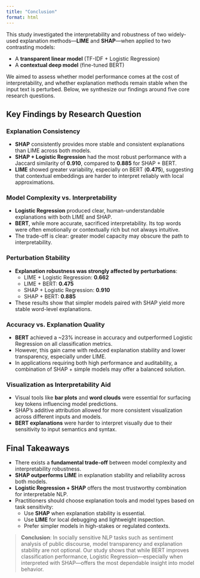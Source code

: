 ```yaml
---
title: "Conclusion"
format: html
---
```

This study investigated the interpretability and robustness of two widely-used explanation methods—**LIME** and **SHAP**—when applied to two contrasting models:

- A **transparent linear model** (TF-IDF + Logistic Regression)  
- A **contextual deep model** (fine-tuned BERT)

We aimed to assess whether model performance comes at the cost of interpretability, and whether explanation methods remain stable when the input text is perturbed. Below, we synthesize our findings around five core research questions.


## Key Findings by Research Question

### Explanation Consistency
- **SHAP** consistently provides more stable and consistent explanations than LIME across both models.
- **SHAP + Logistic Regression** had the most robust performance with a Jaccard similarity of **0.910**, compared to **0.885** for SHAP + BERT.
- **LIME** showed greater variability, especially on BERT (**0.475**), suggesting that contextual embeddings are harder to interpret reliably with local approximations.

### Model Complexity vs. Interpretability
- **Logistic Regression** produced clear, human-understandable explanations with both LIME and SHAP.
- **BERT**, while more accurate, sacrificed interpretability. Its top words were often emotionally or contextually rich but not always intuitive.
- The trade-off is clear: greater model capacity may obscure the path to interpretability.

### Perturbation Stability
- **Explanation robustness was strongly affected by perturbations**:
  - LIME + Logistic Regression: **0.662**
  - LIME + BERT: **0.475**
  - SHAP + Logistic Regression: **0.910**
  - SHAP + BERT: **0.885**
- These results show that simpler models paired with SHAP yield more stable word-level explanations.

### Accuracy vs. Explanation Quality
- **BERT** achieved a ~23% increase in accuracy and outperformed Logistic Regression on all classification metrics.
- However, this gain came with reduced explanation stability and lower transparency, especially under LIME.
- In applications requiring both high performance and auditability, a combination of SHAP + simple models may offer a balanced solution.

### Visualization as Interpretability Aid
- Visual tools like **bar plots** and **word clouds** were essential for surfacing key tokens influencing model predictions.
- SHAP’s additive attribution allowed for more consistent visualization across different inputs and models.
- **BERT explanations** were harder to interpret visually due to their sensitivity to input semantics and syntax.


## Final Takeaways

- There exists a **fundamental trade-off** between model complexity and interpretability robustness.
- **SHAP outperforms LIME** in explanation stability and reliability across both models.
- **Logistic Regression + SHAP** offers the most trustworthy combination for interpretable NLP.
- Practitioners should choose explanation tools and model types based on task sensitivity:
  - Use **SHAP** when explanation stability is essential.
  - Use **LIME** for local debugging and lightweight inspection.
  - Prefer simpler models in high-stakes or regulated contexts.

> **Conclusion**: In socially sensitive NLP tasks such as sentiment analysis of public discourse, model transparency and explanation stability are not optional. Our study shows that while BERT improves classification performance, Logistic Regression—especially when interpreted with SHAP—offers the most dependable insight into model behavior.
